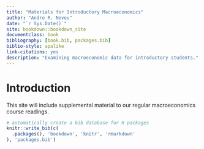 ```yaml
--- 
title: "Materials for Introductory Macroeconomics"
author: "Andre R. Neveu"
date: "`r Sys.Date()`"
site: bookdown::bookdown_site
documentclass: book
bibliography: [book.bib, packages.bib]
biblio-style: apalike
link-citations: yes
description: "Examining macroeconomic data for introductory students."
---
```


# Introduction

This site will include supplemental material to our regular macroeconomics course readings. 


```r
# automatically create a bib database for R packages
knitr::write_bib(c(
  .packages(), 'bookdown', 'knitr', 'rmarkdown'
), 'packages.bib')
```

